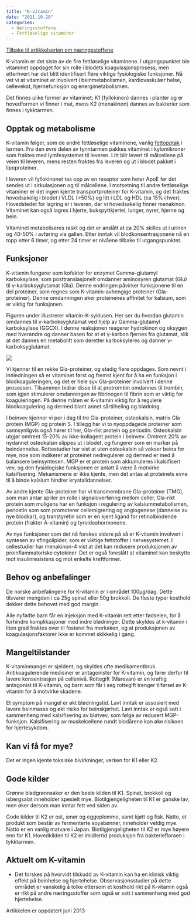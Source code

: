 ```yaml
---
title: "K-vitamin"
date: "2011.10.20"
categories: 
  - Næringsstoffene
  - Fettløselige vitaminer
---
```


[Tilbake til artikkelserien om næringsstoffene](../../naeringsstoffer.html)

K-vitamin er det siste av de fire fettløselige vitaminene. I utgangspunktet ble vitaminet oppdaget for sin rolle i blodets koagulasjonsprosess, men etterhvert har det blitt identifisert flere viktige fysiologiske funksjoner. Nå vet vi at vitaminet er involvert i beinmetabolismen, kardiovaskulær helse, cellevekst, hjernefunksjon og energimetabolismen.\

Det finnes ulike former av vitaminet; K1 (fyllokinon) dannes i planter og er hovedformen vi finner i mat, mens K2 (menakinon) dannes av bakterier som finnes i tykktarmen.

## Opptak og metabolisme

K-vitamin følger, som de andre fettløselige vitaminene, vanlig [fettopptak](http://www.friskogfunksjonell.no/fett) i tarmen. Fra den øvre delen av tynntarmen pakkes vitaminet i kylomikroner som fraktes med lymfesystemet til leveren. Litt blir levert til målcellene på veien til leveren, mens resten fraktes fra leveren og ut i blodet pakket i lipoproteiner.

I leveren vil fyllokinonet tas opp av en reseptor som heter ApoE før det sendes ut i sirkulasjonen og til målcellene. I motsetning til andre fettløselige vitaminer er det ingen kjente transportproteiner for K-vitamin, og det fraktes hovedsakelig i blodet i VLDL (\>50%) og litt i LDL og HDL (ca 15% i hver). Hovedstedet for lagring er i leveren, der vi hovedsakelig finner menakinon. Vitaminet kan også lagres i hjerte, bukspyttkjertel, lunger, nyrer, hjerne og bein.

Vitaminet metaboliseres raskt og det er anslått at ca 20% skilles ut i urinen og 40-50% i avføring via gallen. Etter inntak vil blodkonsentrasjonene nå en topp etter 6 timer, og etter 24 timer er nivåene tilbake til utgangspunktet.

## Funksjoner

K-vitamin fungerer som kofaktor for enzymet Gamma-glutamyl karboksylase, som posttranslasjonelt omdanner aminosyren glutamat (Glu) til γ-karboksyglutamat (Gla). Denne endringen påvirker funksjonene til en del proteiner, som regnes som K-vitamin-avhengige proteiner (Gla-proteiner). Denne omdanningen øker proteinenes affinitet for kalsium, som er viktig for funksjonen.

Figuren under illustrerer vitamin-K-syklusen. Her ser du hvordan glutamin omdannes til γ-karboksyglutamat ved hjelp av Gamma-glutamyl karboksylase (GGCX). I denne reaksjonen reagerer hydrokinon og oksygen med hverandre og danner basen for at et γ-karbon fjernes fra glutamat, slik at det dannes en metabolitt som deretter karboksyleres og danner γ-karboksyglutamat.

![](images/clipboard-1345053982.png)

Vi kjenner til en rekke Gla-proteiner, og stadig flere oppdages. Som nevnt i innledningen så er vitaminet først og fremst kjent for å ha en funksjon i blodkoaguleringen, og det er hele syv Gla-proteiner involvert i denne prosessen. Tilsammen bidrar disse til at protrombin omdannes til trombin, som igjen stimulerer omdanningen av fibrinogen til fibrin som er viktig for koaguleringen. På denne måten er K-vitamin viktig for å regulere blodkoagulering og dermed blant annet sårtilheling og blødning.

I beinvev kjenner vi per i dag til tre Gla-proteiner, osteokalsin, matrix Gla protein (MGP) og protein S. I tillegg har vi to nyoppdagede proteiner som sannsynligvis også hører til her, Gla-rikt protein og periostin. Osteokalsin utgjør omtrent 15-20% av ikke-kollagent protein i beinvev. Omtrent 20% av nydannet osteokalsin slippes ut i blodet, og fungerer som en markør på beindannelse. Rottestudier har vist at uten osteokalsin så vokser beina for mye, noe som indikerer at proteinet nedregulerer og dermed er med å balansere beinsyntesen. MGP er et protein som akkumuleres i kalsifisert vev, og den fysiologiske funksjonen er antatt å være å motvirke kalsifisering. Mekanismene er ikke kjente, men det antas at proteinets evne til å binde kalsium hindrer krystalldannelser.

Av andre kjente Gla-proteiner har vi transmembrane Gla-proteiner (TMG), som man antar spiller en rolle i signaloverføring mellom celler, Gla-rikt protein som muligens har en funksjon i regulering av kalsiummetabolismen, periostin som som promoterer cellemigrering og angiogenese (dannelse av nye blodkar), og transtyretin som er en kjent ligand for retinolbindende protein (frakter A-vitamin) og tyroideahormonene.

Av nye funksjoner som det nå forskes videre på så er K-vitamin involvert i syntesen av sfingolipider, som er viktige fettstoffer i nervesystemet. I cellestudier har menakinon-4 vist at det kan redusere produksjonen av proinflammatoriske cytokiner. Det er også foreslått at vitaminet kan beskytte mot insulinresistens og mot enkelte kreftformer.

## Behov og anbefalinger

De norske anbefalingene for K-vitamin er i området 100µg/dag. Dette tilsvarer mengden i ca 25g spinat eller 50g brokkoli. De fleste typer kosthold dekker dette behovet med god margin.

Alle nyfødte barn får en injeksjon med K-vitamin rett etter fødselen, for å forhindre komplikasjoner med indre blødninger. Dette skyldes at k-vitamin i liten grad fraktes over til fosteret fra morkaken, og at produksjonen av koagulasjonsfaktorer ikke er kommet skikkelig i gang.

## Mangeltilstander

K-vitaminmangel er sjeldent, og skyldes ofte medikamentbruk. Antikoagulerende medisiner er antagonister for K-vitamin, og fører derfor til lavere konsentrasjon på cellenivå. Rottegift (Marevan) er en kraftig antagonist til K-vitamin, og barn som får i seg rottegift trenger tilførsel av K-vitamin for å motvirke skadene.

Et symptom på mangel er økt blødningstid. Lavt inntak er assosiert med lavere beinmasse og økt risiko for beinskjørhet. Lavt inntak er også satt i sammenheng med kalsifisering av bløtvev, som følge av redusert MGP-funksjon. Kalsifisering av muskelcellene rundt blodårene kan øke risikoen for hjertesykdom.

## Kan vi få for mye?

Det er ingen kjente toksiske bivirkninger, verken for K1 eller K2.

## Gode kilder

Grønne bladgrønnsaker er den beste kilden til K1. Spinat, brokkoli og isbergsalat inneholder spesielt mye. Biotilgjengeligheten til K1 er ganske lav, men øker dersom man inntar fett ved siden av.

Gode kilder til K2 er ost, smør og eggeplomme, samt kjøtt og fisk. Natto, et produkt som består av fermenterte soyabønner, inneholder veldig mye. Natto er en vanlig matvare i Japan. Biotilgjengeligheten til K2 er mye høyere enn for K1. Hovedkilden til K2 er imidlertid produksjon fra bakteriefloraen i tykktarmen.

## Aktuelt om K-vitamin

-   Det forskes på hvorvidt tilskudd av K-vitamin kan ha en klinisk viktig effekt på beinhelse og hjertehelse. Observasjonsstudier på dette området er vanskelig å tolke ettersom et kosthold rikt på K-vitamin også er rikt på andre næringsstoffer som også er satt i sammenheng med god hjertehelse.

Artikkelen er oppdatert juni 2013
